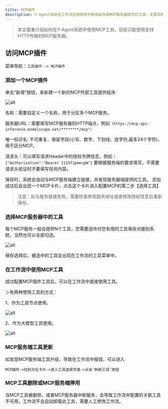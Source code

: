 ```yaml
---
title: MCP插件
description: Y-Agent系统在工作流应用程序中使用由外部MCP服务器提供的工具，无需局限于系统内置的工具,您还可以利用不断增长的MCP服务器生态系统,提供专业功能。
---
```


> 本文着重介绍如何在Y-Agent系统中使用MCP工具，目前只能使用支持HTTP传输的MCP服务器。

## 访问MCP插件

菜单导航：`工具插件 -> MCP插件`

### 添加一个MCP插件

单击“新增”按钮，来新建一个新的MCP外部工具提供程序:

![alt](../imgs/add_mcp.png)

名称：需要自定义一个名称，用于分区多个MCP服务。

服务器URL：需要填写MCP服务器的HTTP端点，例如`（https://mcp.api-inference.modelscope.net/********/mcp"）`

唯一标识名: 不可重复、保留字段(小写、数字、下划线、连字符,最多24个字符)，用于区分MCP。

请求头：可以填写请求Header中的授权令牌信息，例如：`{"Authorization":"Bearer 111571pmecpW"}`  要根据服务端的要求填写，不需要请求头验证时不要填写任何内容。

保存时，系统会自动与MCP服务端建立链接，并发现服务器端提供的工具。
添加成功后会出现一个MCP卡片，点击这个卡片进入配置MCP的第二步【选择工具】
>  注意：如与服务链接失败，需要检查修改服务地址或者修改授权信息后重新保存。

### 选择MCP服务器中的工具

每个MCP服务一般会提供N个工具，您需要选中对您有用的工具保存对接到系统，当然也可以全部勾选。

![alt](../imgs/choice_tool.png)

保存选择后，被选中的工具会出现在工作流的工具菜单中。


### 在工作流中使用MCP工具

成功配置MCP插件工具后，可以在工作流中直接使用工具。

＞有两种使用工具的方式：

1、作为工具节点使用。

![alt](../imgs/use_mcptool1.png)

2、作为大模型工具使用。

![alt](../imgs/use_mcptool2.png)


### MCP服务端工具更新

如发现MCP服务端工具升级，导致在工作流中报错，可以进入

`MCP插件->找到对应卡片->进入工具选择页面->点击’刷新工具’按钮`


### MCP工具删除或MCP服务端停用

当MCP工具被删除，或者MCP服务器中断服务，会导致工作流中配置的关联工具不可用，工作流不会自动卸载此工具，需要人工修改工作流。



